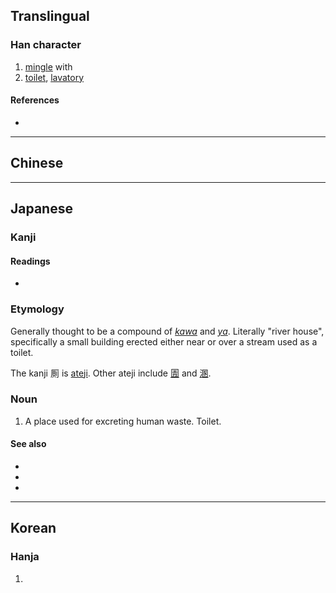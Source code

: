 {{also|厕|廁}}
{{character info/new}}
==Translingual==

===Han character===
{{Han char|rn=27|rad=厂|as=09|sn=11|four=|canj=MBCN|ids=⿸厂則}}

# [[mingle]] with
# [[toilet]], [[lavatory]]

====References====
* {{Han ref|kx=0162.130|dkj=02981|dj=0370.010|hdz=10075.120|uh=53A0|ud=21408}}

----

==Chinese==
{{zh-see|廁|v}}

----

==Japanese==

===Kanji===
{{ja-kanji|grade=|rs=厂09}}

====Readings====
* {{ja-readings|on=[[し]] (shi)|kun=[[かわや]] (kawaya)}}

===Etymology===
Generally thought to be a compound of ''[[川|kawa]]'' and ''[[屋|ya]]''. Literally "river house", specifically a small building erected either near or over a stream used as a toilet.

The kanji 厠 is [[ateji]]. Other ateji include [[圊]] and [[溷]].

===Noun===
{{ja-noun|かわや|hhira=かはや}}

# A place used for excreting human waste. Toilet.

====See also====
* {{l|ja|トイレ}}
* {{l|ja|おトイレ}}
* {{l|ja|便所}}

----

==Korean==

===Hanja===
{{ko-hanja|hangeul=측|rv=cheuk|mr=ch'ŭk}}

# {{rfdef|ko|sort=厂09}}